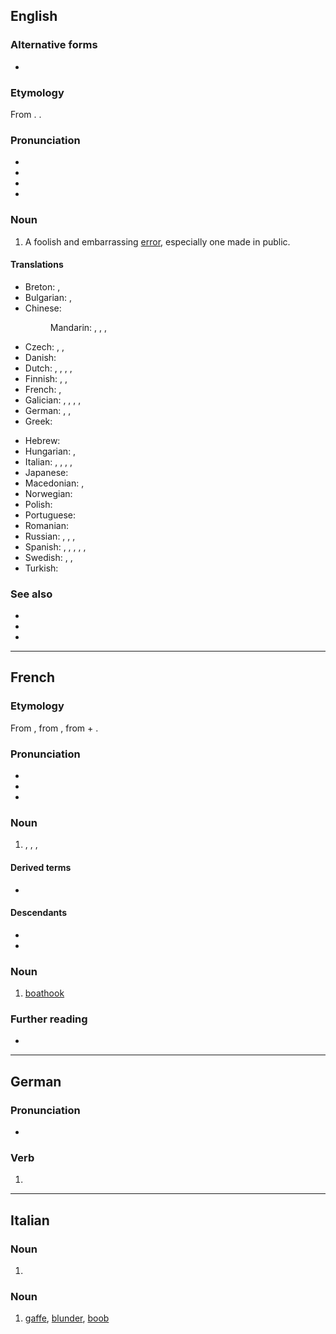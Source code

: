 {{also|gaffé|gáffe}}
==English==

===Alternative forms===
* {{alt|en|gaff}}

===Etymology===
From {{bor|en|fr|gaffe||blunder}}. {{doublet|en|gaff}}.

===Pronunciation===
* {{audio|en|en-us-gaffe.ogg|Audio (US)}}
* {{IPA|en|/ɡæf/}}
* {{rhymes|en|æf|s=1}}
* {{homophone|en|gaff}}

===Noun===
{{en-noun}}

# A foolish and embarrassing [[error]], especially one made in public.
#: {{syn|en|blooper|blunder|mistake|error|slip|slip-up|Thesaurus:error}}
#:{{ux|en|make a '''gaffe'''}}

====Translations====
{{trans-top|a foolish error, especially one made in public}}
* Breton: {{t|br|fazienn|f}}, {{t|br|fallvarch|m}}
* Bulgarian: {{t+|bg|гаф|m}}, {{t+|bg|грешка|f}}
* Chinese:
*: Mandarin: {{t+|cmn|過失|sc=Hani}}, {{t+|cmn|过失|tr=guòshī|sc=Hani}}, {{t+|cmn|出醜|sc=Hani}}, {{t+|cmn|出丑|tr=chūchǒu|sc=Hani}}
* Czech: {{t+|cs|blbost|f}}, {{t+|cs|kravina|f}}, {{t+|cs|bota|f}}
* Danish: {{t+|da|fejltagelse}}
* Dutch: {{t+|nl|blunder|m}}, {{t+|nl|uitschuiver|m}}, {{t+|nl|flater|m}}, {{t+|nl|gaffe|f}}, {{t+|nl|misstap|m}}
* Finnish: {{t+|fi|möhläys}}, {{t+|fi|munaus}}, {{t+|fi|moka}}
* French: {{t+|fr|gaffe|f}}, {{t+|fr|faux pas|m}}
* Galician: {{t|gl|esquenza|f}}, {{t|gl|disquenza|f}}, {{t|gl|cabuco|m}}, {{t|gl|pifia|f}}, {{t|gl|falenza|f}}
* German: {{t+|de|Fauxpas|m}}, {{t+|de|Ausrutscher|m}}, {{t+|de|Patzer|m}}
* Greek: {{t+|el|γκάφα|f}}
{{trans-mid}}
* Hebrew: {{t+|he|פשלה|f|tr=fáshla|alt=פַשְלָה}}
* Hungarian: {{t+|hu|ügyetlenség}}, {{t+|hu|ballépés}}
* Italian: {{t+|it|sproposito|m}}, {{t+|it|figuraccia|f}}, {{t+|it|errore|m}}, {{t+|it|topica|f}}, {{t+|it|gaffe|f}}
* Japanese: {{t+|ja|失策|tr=しっさく, shissaku|sc=Jpan}}
* Macedonian: {{t|mk|гаф|m}}, {{t|mk|грешка|f}}
* Norwegian: {{t|no|brøler|m}}
* Polish: {{t+|pl|gafa|f}}
* Portuguese: {{t+|pt|gafe}}
* Romanian: {{t+|ro|gafă|f}}
* Russian: {{t+|ru|опло́шность|f}}, {{t+|ru|про́мах|m}}, {{t+|ru|оши́бка|f}}, {{t+|ru|конфуз|m}} {{qualifier|dated}}
* Spanish: {{t+|es|metida de pata|f}} {{q|Latin America}}, {{t+|es|metedura de pata|f}} {{q|Spain}}, {{t+|es|desliz|m}}, {{t+|es|pifia|f}}, {{t+|es|cagada|f}} {{q|vulgar}}, {{t+|es|gazapo|m}}
* Swedish: {{t+|sv|tabbe|c}}, {{t+|sv|blunder|c}}, {{t+|sv|fadäs|c}}
* Turkish: {{t+|tr|gaf}}
{{trans-bottom}}

===See also===
* {{l|en|malapropism}}
* {{l|en|Freudian slip}}
* {{l|en|Bushism}}

----

==French==

===Etymology===
From {{der|fr|pro|gaf||clasp}}, from {{der|fr|got|𐌲𐌰𐍆𐌰𐌷||clasp|pos=n}}, from {{m|got|𐌲𐌰-|pos=intensifier}} + {{m|got|𐍆𐌰𐌷𐌰𐌽||to catch}}.

===Pronunciation===
* {{fr-IPA}}
* {{audio|fr|LL-Q150 (fra)-0x010C-gaffe.wav|Audio}}
* {{rhymes|fr|af|s=1}}

===Noun===
{{fr-noun|f}}

# {{l|en|gaffe}}, {{l|en|blunder}}, {{l|en|goof-up}} {{qualifier|North American}}, {{l|en|cock-up}} {{qualifier|British}}

====Derived terms====
* {{l|fr|faire gaffe}}

====Descendants====
* {{desc|pt|gafe|bor=1}}
* {{desc|tr|gaf|bor=1}}

===Noun===
{{fr-noun|f}}

# {{lb|fr|nautical}} [[boathook]]

===Further reading===
* {{R:TLFi}}

{{C|fr|Nautical}}

----

==German==

===Pronunciation===
* {{audio|de|De-gaffe.ogg|Audio}}

===Verb===
{{head|de|verb form}}

# {{verb form of|de|gaffen||1|s|pres|;|s|imp|;|1//3|s|sub|I}}

----

==Italian==

===Noun===
{{head|it|noun form|g=f}}

# {{plural of|it|gaffa}}

===Noun===
{{it-noun|f|#}}

# [[#English|gaffe]], [[blunder]], [[boob]]